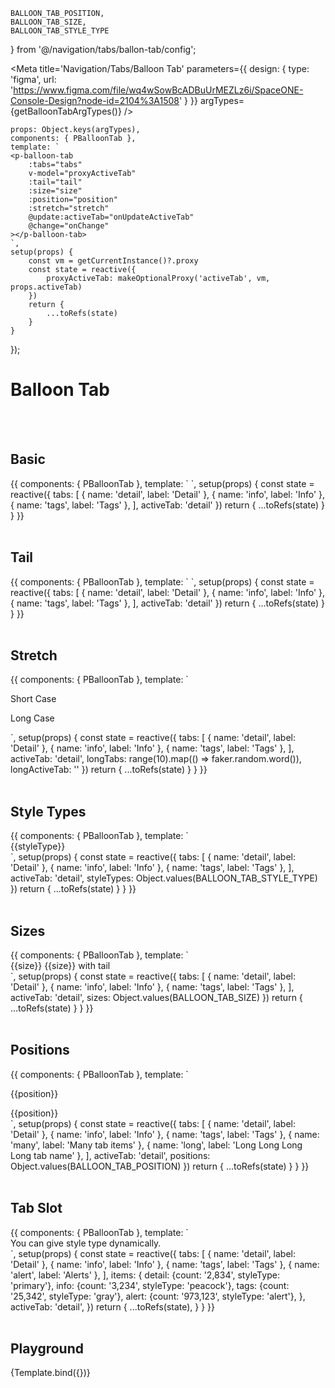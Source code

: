 

    BALLOON_TAB_POSITION,
    BALLOON_TAB_SIZE,
    BALLOON_TAB_STYLE_TYPE
} from '@/navigation/tabs/ballon-tab/config';


<Meta title='Navigation/Tabs/Balloon Tab' parameters={{
    design: {
        type: 'figma',
        url: 'https://www.figma.com/file/wq4wSowBcADBuUrMEZLz6i/SpaceONE-Console-Design?node-id=2104%3A1508'
    }
}} argTypes={getBalloonTabArgTypes()} />


    props: Object.keys(argTypes),
    components: { PBalloonTab },
    template: `
    <p-balloon-tab
        :tabs="tabs"
        v-model="proxyActiveTab"
        :tail="tail"
        :size="size"
        :position="position"
        :stretch="stretch"
        @update:activeTab="onUpdateActiveTab"
        @change="onChange"
    ></p-balloon-tab>
    `,
    setup(props) {
        const vm = getCurrentInstance()?.proxy
        const state = reactive({
            proxyActiveTab: makeOptionalProxy('activeTab', vm, props.activeTab)
        })
        return {
            ...toRefs(state)
        }
    }
});


# Balloon Tab
<br/>
<br/>

## Basic

<Canvas>
    <Story name="Basic">
{{
    components: { PBalloonTab },
    template: `
    <p-balloon-tab
        :tabs="tabs"
        v-model="activeTab"
    ></p-balloon-tab>
    `,
    setup(props) {
        const state = reactive({
            tabs: [
                { name: 'detail', label: 'Detail' },
                { name: 'info', label: 'Info' },
                { name: 'tags', label: 'Tags' },
            ],
            activeTab: 'detail'
        })
        return {
            ...toRefs(state)
        }
    }
}}
    </Story>
</Canvas>

<br/>
<br/>

## Tail

<Canvas>
    <Story name="Tail">
        {{
            components: { PBalloonTab },
            template: `
    <p-balloon-tab
        :tabs="tabs"
        v-model="activeTab"
        tail
    ></p-balloon-tab>
    `,
            setup(props) {
                const state = reactive({
                    tabs: [
                        { name: 'detail', label: 'Detail' },
                        { name: 'info', label: 'Info' },
                        { name: 'tags', label: 'Tags' },
                    ],
                    activeTab: 'detail'
                })
                return {
                    ...toRefs(state)
                }
            }
        }}
    </Story>
</Canvas>

<br/>
<br/>

## Stretch

<Canvas>
    <Story name="Stretch">
{{
    components: { PBalloonTab },
    template: `
    <div>
        <p class="text-2xl my-4 font-bold">Short Case</p>
        <p-balloon-tab
            :tabs="tabs"
            v-model="activeTab"
            stretch
        ></p-balloon-tab>
        <p class="text-2xl my-4 font-bold">Long Case</p>
        <p-balloon-tab
            :tabs="longTabs"
            v-model="longActiveTab"
            stretch
        ></p-balloon-tab>
    </div>
    `,
    setup(props) {
        const state = reactive({
            tabs: [
                { name: 'detail', label: 'Detail' },
                { name: 'info', label: 'Info' },
                { name: 'tags', label: 'Tags' },
            ],
            activeTab: 'detail',
            longTabs: range(10).map(() => faker.random.word()),
            longActiveTab: ''
        })
        return {
            ...toRefs(state)
        }
    }
}}
    </Story>
</Canvas>

<br/>
<br/>

## Style Types

<Canvas>
    <Story name="Style Types">
        {{
            components: { PBalloonTab },
            template: `
    <div>
        <div class="flex w-full mb-8" v-for="styleType in styleTypes" :key="styleType">
            <p-balloon-tab :tabs="tabs"
                v-model="activeTab"
                :style-type="styleType"
            >{{styleType}}</p-balloon-tab>
        </div>
    </div>
    `,
            setup(props) {
                const state = reactive({
                    tabs: [
                        { name: 'detail', label: 'Detail' },
                        { name: 'info', label: 'Info' },
                        { name: 'tags', label: 'Tags' },
                    ],
                    activeTab: 'detail',
                    styleTypes: Object.values(BALLOON_TAB_STYLE_TYPE)
                })
                return {
                    ...toRefs(state)
                }
            }
        }}
    </Story>
</Canvas>

<br/>
<br/>

## Sizes

<Canvas>
    <Story name="Sizes">
        {{
            components: { PBalloonTab },
            template: `
    <div>
        <div class="flex flex-wrap mb-8" v-for="size in sizes" :key="size">
            <p-balloon-tab :tabs="tabs"
                v-model="activeTab"
                :size="size"
                class="mr-8"
            >{{size}}</p-balloon-tab>
            <p-balloon-tab :tabs="tabs"
                v-model="activeTab"
                :size="size"
                tail
                class="mb-8"
            >{{size}} with tail</p-balloon-tab>
        </div>
    </div>
    `,
            setup(props) {
                const state = reactive({
                    tabs: [
                        { name: 'detail', label: 'Detail' },
                        { name: 'info', label: 'Info' },
                        { name: 'tags', label: 'Tags' },
                    ],
                    activeTab: 'detail',
                    sizes: Object.values(BALLOON_TAB_SIZE)
                })
                return {
                    ...toRefs(state)
                }
            }
        }}
    </Story>
</Canvas>

<br/>
<br/>

## Positions

<Canvas>
    <Story name="Positions">
        {{
            components: { PBalloonTab },
            template: `
    <div class="w-full h-full">
        <div class="mb-16" v-for="position in positions" :key="position">
            <p class="font-bold text-2xl mb-4">{{position}}</p>
            <p-balloon-tab :tabs="tabs"
                v-model="activeTab"
                :position="position"
                tail
            >
                <div class="border border-coral-300 h-full min-h-32 flex justify-center items-center">
                    {{position}}
                </div>
            </p-balloon-tab>
        </div>
    </div>
    `,
            setup(props) {
                const state = reactive({
                    tabs: [
                        { name: 'detail', label: 'Detail' },
                        { name: 'info', label: 'Info' },
                        { name: 'tags', label: 'Tags' },
                        { name: 'many', label: 'Many tab items' },
                        { name: 'long', label: 'Long Long Long Long tab name' },
                    ],
                    activeTab: 'detail',
                    positions: Object.values(BALLOON_TAB_POSITION)
                })
                return {
                    ...toRefs(state)
                }
            }
        }}
    </Story>
</Canvas>

<br/>
<br/>

## Tab Slot

<Canvas>
    <Story name="Tab Slot">
        {{
            components: { PBalloonTab },
            template: `
    <div class="grid gap-8 grid-cols-1">
        <p-balloon-tab :tabs="tabs"
            v-model="activeTab"
            stretch
            tail
        >
            <div class="border border-coral-300 h-8 flex justify-center items-center"/>
            <template #tab="{label, name}">
                <div>
                    <div class="flex flex-col justify-between" style="height: 7.25rem; max-width: 12rem;">
                        <div class="text-4xl">
                            <span>
                                <span>$</span>
                                <span class="font-bold">{{items[name].count}}</span>
                            </span>
                        </div>
                        <div class="mb-2 whitespace-normal">
                            {{ label }}
                        </div>
                    </div>
                </div>
            </template>
        </p-balloon-tab>
        <p-balloon-tab :tabs="tabs"
            v-model="activeTab"
            position="left"
            :style-type="items[activeTab].styleType"
            tail
        >
            <div class="border border-coral-300 h-full flex justify-center items-center p-8">
                You can give style type dynamically.
            </div>
            <template #tab="{label, name}">
                <div class="flex justify-between items-center w-64 mobile:w-auto">
                    <span class="mr-4 flex-shrink-0">{{label}}</span>
                    <span class="text-lg flex-shrink-0">{{items[name].count}}</span>
                </div>
            </template>
        </p-balloon-tab>
    </div>
<!--<div>-->
    `,
            setup(props) {
                const state = reactive({
                    tabs: [
                        { name: 'detail', label: 'Detail' },
                        { name: 'info', label: 'Info' },
                        { name: 'tags', label: 'Tags' },
                        { name: 'alert', label: 'Alerts' },
                    ],
                    items: {
                        detail: {count: '2,834', styleType: 'primary'},
                        info: {count: '3,234', styleType: 'peacock'},
                        tags: {count: '25,342', styleType: 'gray'},
                        alert: {count: '973,123', styleType: 'alert'},
                    },
                    activeTab: 'detail',
                })
                return {
                    ...toRefs(state),
                }
            }
        }}
    </Story>
</Canvas>

<br/>
<br/>

## Playground

<Canvas>
    <Story name="Playground">
        {Template.bind({})}
    </Story>
</Canvas>

<ArgsTable story="Playground"/>
